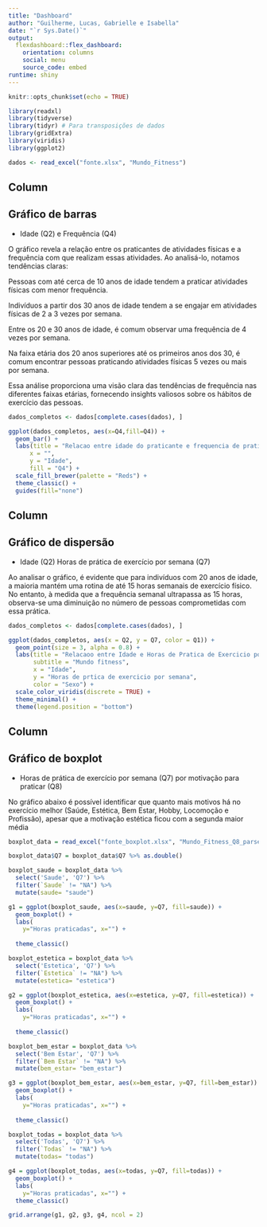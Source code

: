 ```yaml
---
title: "Dashboard"
author: "Guilherme, Lucas, Gabrielle e Isabella"
date: "`r Sys.Date()`"
output: 
  flexdashboard::flex_dashboard:
    orientation: columns
    social: menu
    source_code: embed
runtime: shiny
---
```


```r
knitr::opts_chunk$set(echo = TRUE)

library(readxl)
library(tidyverse)
library(tidyr) # Para transposições de dados
library(gridExtra)
library(viridis)
library(ggplot2)

dados <- read_excel("fonte.xlsx", "Mundo_Fitness")
```

Column {data-width=300}
-----------------------------------------------------------------------

## Gráfico de barras

- Idade (Q2) e Frequência (Q4)

O gráfico revela a relação entre os praticantes de atividades físicas e a frequência com que realizam essas atividades. Ao analisá-lo, notamos tendências claras:

Pessoas com até cerca de 10 anos de idade tendem a praticar atividades físicas com menor frequência.

Indivíduos a partir dos 30 anos de idade tendem a se engajar em atividades físicas de 2 a 3 vezes por semana.

Entre os 20 e 30 anos de idade, é comum observar uma frequência de 4 vezes por semana.

Na faixa etária dos 20 anos superiores até os primeiros anos dos 30, é comum encontrar pessoas praticando atividades físicas 5 vezes ou mais por semana.

Essa análise proporciona uma visão clara das tendências de frequência nas diferentes faixas etárias, fornecendo insights valiosos sobre os hábitos de exercício das pessoas.

```r
dados_completos <- dados[complete.cases(dados), ]

ggplot(dados_completos, aes(x=Q4,fill=Q4)) +
  geom_bar() +
  labs(title = "Relacao entre idade do praticante e frequencia de pratica",
      x = "",
      y = "Idade",
      fill = "Q4") +
  scale_fill_brewer(palette = "Reds") +
  theme_classic() +
  guides(fill="none")
```

Column {data-width=300}
-----------------------------------------------------------------------

## Gráfico de dispersão

- Idade (Q2) Horas de prática de exercício por semana (Q7)

Ao analisar o gráfico, é evidente que para indivíduos com 20 anos de idade, a maioria mantém uma rotina de até 15 horas semanais de exercício físico. No entanto, à medida que a frequência semanal ultrapassa as 15 horas, observa-se uma diminuição no número de pessoas comprometidas com essa prática.

```r
dados_completos <- dados[complete.cases(dados), ]

ggplot(dados_completos, aes(x = Q2, y = Q7, color = Q1)) +
  geom_point(size = 3, alpha = 0.8) +
  labs(title = "Relacaoo entre Idade e Horas de Pratica de Exercicio por Semana",
       subtitle = "Mundo fitness",
       x = "Idade",
       y = "Horas de prtica de exercicio por semana",
       color = "Sexo") +
  scale_color_viridis(discrete = TRUE) +
  theme_minimal() +
  theme(legend.position = "bottom")
```

Column {data-width=300}
-----------------------------------------------------------------------

## Gráfico de boxplot

- Horas de prática de exercício por semana (Q7) por motivação para praticar (Q8)

No gráfico abaixo é possível identificar que quanto mais motivos há no exercício melhor (Saúde, Estética, Bem Estar, Hobby, Locomoção e Profissão), apesar que a motivação estética ficou com a segunda maior média

```r
boxplot_data = read_excel("fonte_boxplot.xlsx", "Mundo_Fitness_Q8_parsed")

boxplot_data$Q7 = boxplot_data$Q7 %>% as.double()

boxplot_saude = boxplot_data %>% 
  select('Saude', 'Q7') %>%
  filter(`Saude` != "NA") %>%
  mutate(saude= "saude")

g1 = ggplot(boxplot_saude, aes(x=saude, y=Q7, fill=saude)) + 
  geom_boxplot() +
  labs(
    y="Horas praticadas", x="") +
  
  theme_classic()

boxplot_estetica = boxplot_data %>% 
  select('Estetica', 'Q7') %>%
  filter(`Estetica` != "NA") %>%
  mutate(estetica= "estetica")

g2 = ggplot(boxplot_estetica, aes(x=estetica, y=Q7, fill=estetica)) + 
  geom_boxplot() +
  labs(
    y="Horas praticadas", x="") +
  
  theme_classic()

boxplot_bem_estar = boxplot_data %>% 
  select('Bem Estar', 'Q7') %>%
  filter(`Bem Estar` != "NA") %>%
  mutate(bem_estar= "bem_estar")

g3 = ggplot(boxplot_bem_estar, aes(x=bem_estar, y=Q7, fill=bem_estar)) + 
  geom_boxplot() +
  labs(
    y="Horas praticadas", x="") +
  
  theme_classic()

boxplot_todas = boxplot_data %>% 
  select('Todas', 'Q7') %>%
  filter(`Todas` != "NA") %>%
  mutate(todas= "todas")

g4 = ggplot(boxplot_todas, aes(x=todas, y=Q7, fill=todas)) + 
  geom_boxplot() +
  labs(
    y="Horas praticadas", x="") +
  theme_classic()

grid.arrange(g1, g2, g3, g4, ncol = 2)
```

